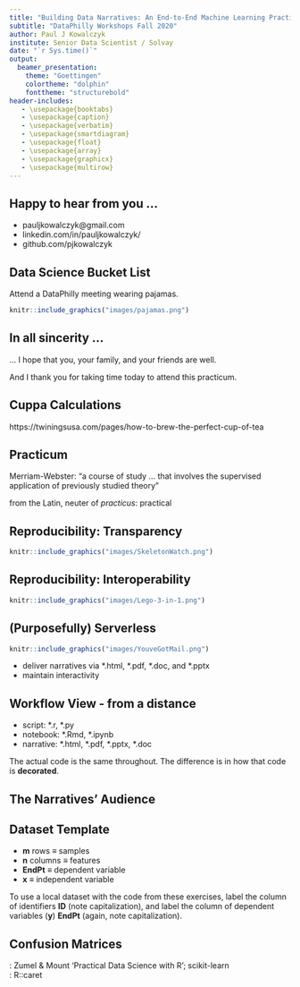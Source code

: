 ---
title: "Building Data Narratives: An End-to-End Machine Learning Practicum"
subtitle: "DataPhilly Workshops Fall 2020"
author: Paul J Kowalczyk
institute: Senior Data Scientist / Solvay
date: "`r Sys.time()`"
output:
  beamer_presentation:
    theme: "Goettingen"
    colortheme: "dolphin"
    fonttheme: "structurebold"
header-includes:
   - \usepackage{booktabs}
   - \usepackage{caption}
   - \usepackage{verbatim}
   - \usepackage{smartdiagram}
   - \usepackage{float}
   - \usepackage{array}
   - \usepackage{graphicx}
   - \usepackage{multirow}
---

## Happy to hear from you ...

- pauljkowalczyk@gmail.com
- linkedin.com/in/pauljkowalczyk/
- github.com/pjkowalczyk

## Data Science Bucket List


\checkmark Attend a DataPhilly meeting wearing pajamas.
```{r fig.align="center", echo = FALSE, out.width = '100px'}
knitr::include_graphics("images/pajamas.png")
```

## In all sincerity ...

... I hope that you, your family, and your friends are well.  

\bigskip
\bigskip

And I thank you for taking time today to attend this practicum.

## Cuppa Calculations

\begin{table}
\centering
\caption*{\textbf{RECOMMENDED BREW TIMES}}
\begin{tabular}{ll}
\toprule
\textbf{Tea Type} 	&  \textbf{Brew Time} 	\\ 
\midrule
Black 	& 4 mins 	\\
Chai 	& 5 mins 	\\
Green 	& 2 mins 	\\
Herbal  &  4 mins \\
Red  &  4 mins  \\
Oolong  &  3 mins  \\
White  &  1 min  \\
Cold Brewed Iced Tea  &  5 mins \\
\bottomrule
\end{tabular}
\end{table}

\footnotesize https://twiningsusa.com/pages/how-to-brew-the-perfect-cup-of-tea

## Practicum

\Large Merriam-Webster: "a course of study ... that involves the supervised \underline{practical} application of previously studied theory" 

\large from the Latin, neuter of *practicus*: practical

## Reproducibility: Transparency

```{r fig.align="center", echo = FALSE, out.width = '85px'}
knitr::include_graphics("images/SkeletonWatch.png")
```

## Reproducibility: Interoperability

```{r fig.align="center", echo = FALSE, out.width = '250px'}
knitr::include_graphics("images/Lego-3-in-1.png")
```

## (Purposefully) Serverless

```{r fig.align="center", echo = FALSE, out.width = '100px'}
knitr::include_graphics("images/YouveGotMail.png")
```

- deliver narratives via \*.html, \*.pdf, \*.doc, and \*.pptx
- maintain interactivity

## Workflow View - from a distance

\begin{center}
\smartdiagram[sequence diagram]{script,notebook,narrative}
\end{center}

- script: \*.r, \*.py
- notebook: \*.Rmd, \*.ipynb
- narrative: \*.html, \*.pdf, \*.pptx, \*.doc

\bigskip

The actual code is the same throughout. The difference is in how that code is **decorated**.

## The Narratives' Audience

\begin{description}
  \item[Creator] \hfill \\ develops a computational solution to a problem; writes (\& comments!) the scripts
  \item[Curator] \hfill \\ uses the scripts:
    \begin{itemize}
      \item same script / different data
      \item repurposes the script
      \item expands the script
      \item \ldots
    \end{itemize}
  \item[Consumer] \hfill \\ exploits the actionable insights delivered in the narratives
\end{description}

\bigskip

\begin{center}
These roles are not mutually exclusive.  
\end{center}

## Dataset Template

\begin{table}
\centering
\begin{tabular}{|c|c|c|c|c|c|c|}
\toprule
\textbf{ID} 	&  \textbf{EndPt}  & \textbf{x\textsubscript{1}}  & \textbf{x\textsubscript{2}}  & \textbf{x\textsubscript{3}} & \ldots & \textbf{x\textsubscript{n}}\\ 
\midrule
ID\textsubscript{1} 	& y\textsubscript{1} & x\textsubscript{1,1}  & x\textsubscript{1,2}  & x\textsubscript{1,3}	& \ldots  & x\textsubscript{1,n}\\
\hline
ID\textsubscript{2} 	& y\textsubscript{2} & x\textsubscript{2,1}  & x\textsubscript{2,2}  & x\textsubscript{2,3}	& \ldots  & x\textsubscript{2,n}\\
\hline
ID\textsubscript{3} 	& y\textsubscript{3} & x\textsubscript{3,1}  & x\textsubscript{3,2}  & x\textsubscript{3,3} & \ldots  & x\textsubscript{3,n}	\\
\hline
\ldots 	& \ldots & \ldots & \ldots  & \ldots & \ldots & \ldots \\
\hline
ID\textsubscript{m} 	& y\textsubscript{m} & x\textsubscript{m,1}  & x\textsubscript{m,2}  & x\textsubscript{m,3}	& \ldots  & x\textsubscript{m,n}\\
\bottomrule
\end{tabular}
\end{table}

- **m** rows $\equiv$ samples
- **n** columns $\equiv$ features
- **EndPt** $\equiv$ dependent variable
- **x** $\equiv$ independent variable

\medskip

\footnotesize To use a local dataset with the code from these exercises, label the column of identifiers **ID** (note capitalization), and label the column of dependent variables (**y**) **EndPt** (again, note capitalization).

## Confusion Matrices

\begin{center}
\begingroup
\tiny
\begin{tabular}{ c c c c c c c c }
\multicolumn{2} {c} {\bfseries Form I} & & & & \multicolumn{2} {c} {\bfseries Form II} & \\
\cline{1-3} \cline{6-8} \\
 & \multicolumn{2} {c} {\bfseries Prediction} & & & & \multicolumn{2} {c} {\bfseries True Label}\\
\cline{2-3} \cline{7-8} \\
 \bfseries True Label & \bfseries Negative & \bfseries Positive & & & \bfseries Prediction & \bfseries Positive & \bfseries Negative \\ 
  \cline{1-3} \cline{6-8} \\
 \bfseries Negative & TN & FP & & & Positive & TP & FP \\  
 \cline{1-3} \cline{6-8} \\
 \bfseries Positive & FN & TP & & & Negative & FN & TN   \\
  \cline{1-3} \cline{6-8} 
\end{tabular}
\endgroup
\end{center}
\begingroup
\tiny
\textbf{Form I}: Zumel & Mount 'Practical Data Science with R'; scikit-learn  
\textbf{Form II}: R::caret
\endgroup
\bigskip

\begin{center}
Accuracy $= \frac{TP + TN}{TP + FP + FN + TN}$  \\
\medskip
Kappa $= \frac{2*(TP*TN - FN*FP)}{(TP + FN)(FN+TN) + (TP + FP)(FP + TN)}$ \\
\medskip
Sensitivity $= \frac{TP}{TP + FN}$  \\
\medskip
Specificity $= \frac{TN}{FP + TN}$
\end{center}